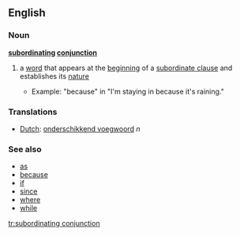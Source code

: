 ==English==
===Noun===
'''[[subordinating]] [[conjunction]]'''
#{{grammar}} a [[word]] that appears at the [[beginning]] of a [[subordinate clause]] and establishes its [[nature]]
#*Example: "because" in "I'm staying in because it's raining."

===Translations===
*[[Dutch]]: [[onderschikkend voegwoord]] ''n''
===See also===
*[[as]]
*[[because]]
*[[if]]
*[[since]]
*[[where]]
*[[while]]

[[tr:subordinating conjunction]]